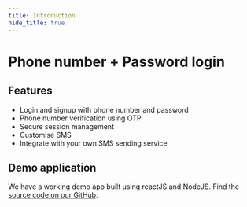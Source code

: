 ```yaml
---
title: Introduction
hide_title: true
---
```



# Phone number + Password login

## Features
- Login and signup with phone number and password
- Phone number verification using OTP
- Secure session management
- Customise SMS
- Integrate with your own SMS sending service

## Demo application
We have a working demo app built using reactJS and NodeJS. Find the [source code on our GitHub](https://github.com/supertokens/supertokens-auth-react/tree/master/examples/with-phone-password).
